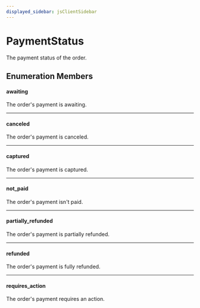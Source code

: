 ```yaml
---
displayed_sidebar: jsClientSidebar
---
```



# PaymentStatus

The payment status of the order.

## Enumeration Members

#### awaiting

The order's payment is awaiting.

___

#### canceled

The order's payment is canceled.

___

#### captured

The order's payment is captured.

___

#### not\_paid

The order's payment isn't paid.

___

#### partially\_refunded

The order's payment is partially refunded.

___

#### refunded

The order's payment is fully refunded.

___

#### requires\_action

The order's payment requires an action.
